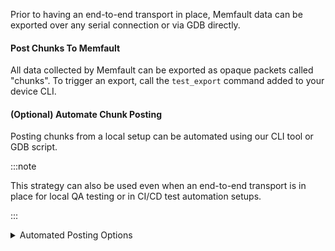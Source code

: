 
Prior to having an end-to-end transport in place, Memfault data can be exported
over any serial connection or via GDB directly.

#### Post Chunks To Memfault

All data collected by Memfault can be exported as opaque packets called
"chunks". To trigger an export, call the `test_export` command added to your
device CLI.

<PostChunksWithMemfaultUI />

#### (Optional) Automate Chunk Posting

Posting chunks from a local setup can be automated using our CLI tool or GDB
script.

:::note

This strategy can also be used even when an end-to-end transport is in place for
local QA testing or in CI/CD test automation setups.

:::

<details>
<summary> Automated Posting Options </summary>

##### Prerequisite: Project Key from Memfault UI

A Project key will be needed in order to communicate with Memfault's web
services. Go to [https://app.memfault.com/](https://app.memfault.com/), navigate
to the project you want to use and select 'Settings'→'General'. The 'Project
Key' listed is what you will want to use.

<details>
<summary> With Desktop CLI Tool </summary>
<br/>
<PostChunksWithMemfaultCli/>

</details>

<details>
<summary> With GDB </summary>
<br/>

<PostChunksWithGdb />

</details>

</details>
